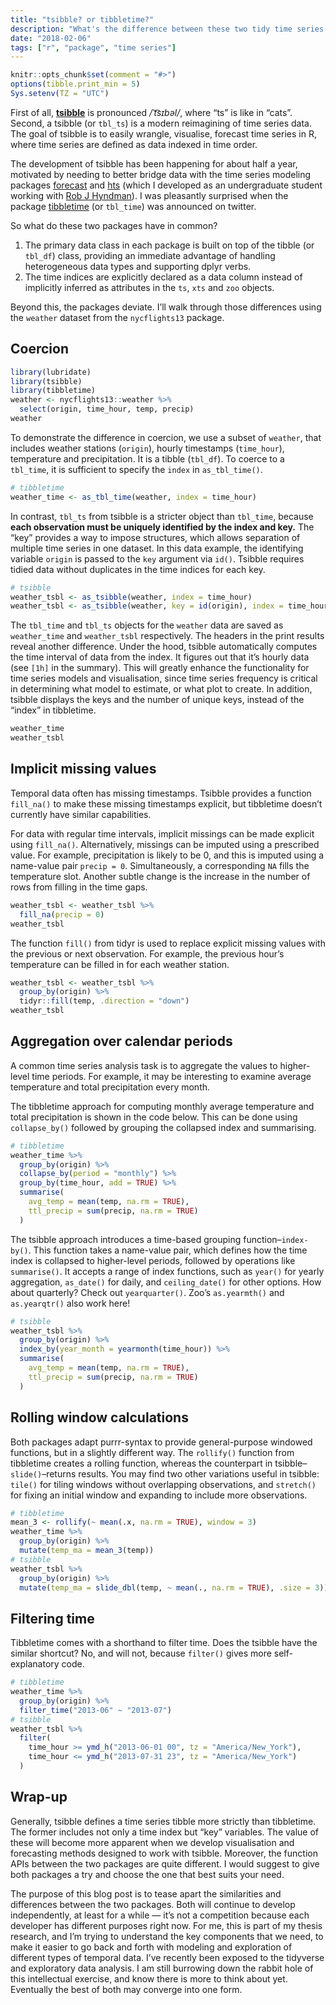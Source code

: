 ```yaml
---
title: "tsibble? or tibbletime?"
description: "What's the difference between these two tidy time series packages?"
date: "2018-02-06"
tags: ["r", "package", "time series"]
---
```


```r
knitr::opts_chunk$set(comment = "#>")
options(tibble.print_min = 5)
Sys.setenv(TZ = "UTC")
```

First of all, [**tsibble**](http://pkg.earo.me/tsibble/) is pronounced */ˈt͡sɪbəl/*, where "ts" is like in "cats". Second, a tsibble (or `tbl_ts`) is a modern reimagining of time series data. The goal of tsibble is to easily wrangle, visualise, forecast time series in R, where time series are defined as data indexed in time order.

The development of tsibble has been happening for about half a year, motivated by needing to better bridge data with the time series modeling packages [forecast](http://pkg.robjhyndman.com/forecast) and [hts](http://pkg.earo.me/hts/) (which I developed as an undergraduate student working with [Rob J Hyndman](https://robjhyndman.com)). I was pleasantly surprised when the package [tibbletime](https://github.com/business-science/tibbletime) (or `tbl_time`) was announced on twitter.

So what do these two packages have in common?

1. The primary data class in each package is built on top of the tibble (or `tbl_df`)  class, providing an immediate advantage of handling heterogeneous data types and supporting dplyr verbs. 
2. The time indices are explicitly declared as a data column instead of implicitly inferred as attributes in the `ts`, `xts` and `zoo` objects.

Beyond this, the packages deviate. I'll walk through those differences using the `weather` dataset from the `nycflights13` package.

## Coercion

```r
library(lubridate)
library(tsibble)
library(tibbletime)
weather <- nycflights13::weather %>% 
  select(origin, time_hour, temp, precip)
weather
```

To demonstrate the difference in coercion, we use a subset of `weather`, that includes weather stations (`origin`), hourly timestamps (`time_hour`), temperature and precipitation. It is a tibble (`tbl_df`). To coerce to a `tbl_time`, it is sufficient to specify the `index` in `as_tbl_time()`.

```r
# tibbletime
weather_time <- as_tbl_time(weather, index = time_hour)
```

In contrast, `tbl_ts` from tsibble is a stricter object than `tbl_time`, because **each observation must be uniquely identified by the index and key.** The "key" provides a way to impose structures, which allows separation of multiple time series in one dataset. In this data example, the identifying variable `origin` is passed to the `key` argument via `id()`. Tsibble requires tidied data without duplicates in the time indices for each key.

```r
# tsibble
weather_tsbl <- as_tsibble(weather, index = time_hour)
weather_tsbl <- as_tsibble(weather, key = id(origin), index = time_hour)
```

The `tbl_time` and `tbl_ts` objects for the `weather` data are saved as `weather_time` and `weather_tsbl` respectively. The headers in the print results reveal another difference. Under the hood, tsibble automatically computes the time interval of data from the index. It figures out that it's hourly data (see `[1h]` in the summary). This will greatly enhance the functionality for time series models and visualisation, since time series frequency is critical in determining what model to estimate, or what plot to create. In addition, tsibble displays the keys and the number of unique keys, instead of the "index" in tibbletime.

```r
weather_time
weather_tsbl
```

## Implicit missing values

Temporal data often has missing timestamps. Tsibble provides a function `fill_na()` to make these missing timestamps explicit, but tibbletime doesn't currently have similar capabilities. 

For data with regular time intervals, implicit missings can be made explicit using `fill_na()`. Alternatively, missings can be imputed using a prescribed value. For example, precipitation is likely to be 0, and this is imputed using a name-value pair `precip = 0`. Simultaneously, a corresponding `NA` fills the temperature slot. Another subtle change is the increase in the number of rows from filling in the time gaps.

```r
weather_tsbl <- weather_tsbl %>%
  fill_na(precip = 0)
weather_tsbl
```

The function `fill()` from tidyr is used to replace explicit missing values with the previous or next observation. For example, the previous hour's temperature can be filled in for each weather station. 

```r
weather_tsbl <- weather_tsbl %>%
  group_by(origin) %>% 
  tidyr::fill(temp, .direction = "down")
weather_tsbl
```

<!-- `na.interp` would use linear interpolation. Is there a fill equivalent? This would give better results in this example. -->


## Aggregation over calendar periods

A common time series analysis task is to aggregate the values to higher-level time periods. For example, it may be interesting to examine average temperature and total precipitation every month. 

The tibbletime approach for computing monthly average temperature and total precipitation is shown in the code below. This can be done using `collapse_by()` followed by grouping the collapsed index and summarising.

```r
# tibbletime
weather_time %>% 
  group_by(origin) %>% 
  collapse_by(period = "monthly") %>% 
  group_by(time_hour, add = TRUE) %>% 
  summarise(
    avg_temp = mean(temp, na.rm = TRUE),
    ttl_precip = sum(precip, na.rm = TRUE)
  )
```

The tsibble approach introduces a time-based grouping function--`index-by()`. This function takes a name-value pair, which defines how the time index is collapsed to higher-level periods, followed by operations like `summarise()`. It accepts a range of index functions, such as `year()` for yearly aggregation, `as_date()` for daily, and `ceiling_date()` for other options. How about quarterly? Check out `yearquarter()`. Zoo's `as.yearmth()` and `as.yearqtr()` also work here!

```r
# tsibble
weather_tsbl %>%
  group_by(origin) %>%
  index_by(year_month = yearmonth(time_hour)) %>% 
  summarise(
    avg_temp = mean(temp, na.rm = TRUE),
    ttl_precip = sum(precip, na.rm = TRUE)
  )
```

## Rolling window calculations

Both packages adapt purrr-syntax to provide general-purpose windowed functions, but in a slightly different way. The `rollify()` function from tibbletime creates a rolling function, whereas the counterpart in tsibble--`slide()`--returns results. You may find two other variations useful in  tsibble: `tile()` for tiling windows without overlapping observations, and `stretch()` for fixing an initial window and expanding to include more observations.

```r
# tibbletime
mean_3 <- rollify(~ mean(.x, na.rm = TRUE), window = 3)
weather_time %>% 
  group_by(origin) %>% 
  mutate(temp_ma = mean_3(temp))
# tsibble
weather_tsbl %>% 
  group_by(origin) %>% 
  mutate(temp_ma = slide_dbl(temp, ~ mean(., na.rm = TRUE), .size = 3))
```

## Filtering time

Tibbletime comes with a shorthand to filter time. Does the tsibble have the similar shortcut? No, and will not, because `filter()` gives more self-explanatory code.

```r
# tibbletime
weather_time %>% 
  group_by(origin) %>% 
  filter_time("2013-06" ~ "2013-07")
# tsibble
weather_tsbl %>% 
  filter(
    time_hour >= ymd_h("2013-06-01 00", tz = "America/New_York"), 
    time_hour <= ymd_h("2013-07-31 23", tz = "America/New_York")
  )
```

## Wrap-up

Generally, tsibble defines a time series tibble more strictly than tibbletime. The former includes not only a time index but "key" variables. The value of these will become more apparent when we develop visualisation and forecasting methods designed to work with tsibble. Moreover, the function APIs between the two packages are quite different. I would suggest to give both packages a try and choose the one that best suits your need.

The purpose of this blog post is to tease apart the similarities and differences between the two packages. Both will continue to develop independently, at least for a while --- it's not a competition because each developer has different purposes right now. For me, this is part of my thesis research, and I'm trying to understand the key components that we need, to make it easier to go back and forth with modeling and exploration of different types of temporal data. I've recently been exposed to the tidyverse and exploratory data analysis. I am still burrowing down the rabbit hole of this intellectual exercise, and know there is more to think about yet. Eventually the best of both may converge into one form.
